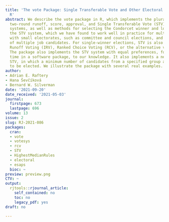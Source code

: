 ```yaml
---
title: 'The vote Package: Single Transferable Vote and Other Electoral Systems in
  R'
abstract: We describe the vote package in R, which implements the plurality (or first-past-the-post),
  two-round runoff, score, approval, and Single Transferable Vote (STV) electoral
  systems, as well as methods for selecting the Condorcet winner and loser. We emphasize
  the STV system, which we have found to work well in practice for multi-winner elections
  with small electorates, such as committee and council elections, and the selection
  of multiple job candidates. For single-winner elections, STV is also called Instant
  Runoff Voting (IRV), Ranked Choice Voting (RCV), or the alternative vote (AV) system.
  The package also implements the STV system with equal preferences, for the first
  time in a software package, to our knowledge. It also implements a new variant of
  STV, in which a minimum number of candidates from a specified group are required
  to be elected. We illustrate the package with several real examples.
author:
- Adrian E. Raftery
- Hana Ševčíková
- Bernard W. Silverman
date: '2021-09-20'
date_received: '2021-05-03'
journal:
  firstpage: 673
  lastpage: 696
volume: 13
issue: 2
slug: RJ-2021-086
packages:
  cran:
  - vote
  - votesys
  - rcv
  - STV
  - HighestMedianRules
  - electoral
  - esaps
  bioc: ~
preview: preview.png
CTV: ~
output:
  rjtools::rjournal_article:
    self_contained: no
    toc: no
    legacy_pdf: yes
draft: no

---
```

